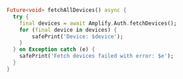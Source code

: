 ```dart
Future<void> fetchAllDevices() async {
  try {
    final devices = await Amplify.Auth.fetchDevices();
    for (final device in devices) {
        safePrint('Device: $device');
    }
  } on Exception catch (e) {
    safePrint('Fetch devices failed with error: $e');
  }
}
```
